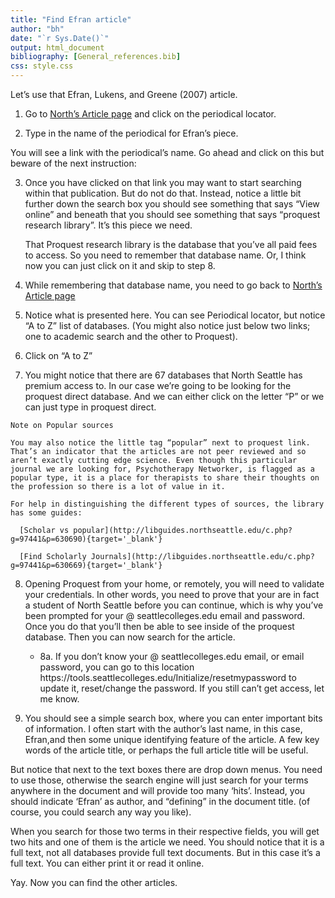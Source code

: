 ```yaml
---
title: "Find Efran article"
author: "bh"
date: "`r Sys.Date()`"
output: html_document
bibliography: [General_references.bib]
css: style.css
---
```



Let’s use that Efran, Lukens, and Greene (2007) article.

1. Go to [North’s Article page](https://libguides.northseattle.edu/welcome/articles){target='_blank'} and click on the periodical locator.

2. Type in the name of the periodical for Efran’s piece.

You will see a link with the periodical’s name. Go ahead and click on this but beware of the next instruction:

3. Once you have clicked on that link you may want to start searching within that publication. But do not do that. Instead, notice a little bit further down the search box you should see something that says “View online” and beneath that you should see something that says “proquest research library”. It’s this piece we need.

   That Proquest research library is the database that you’ve all paid fees to access. So you need to remember that database name. Or, I think now you can just click on it and skip to step 8.

4. While remembering that database name, you need to go back to [North’s Article page](https://libguides.northseattle.edu/welcome/articles){target='_blank'}

5. Notice what is presented here. You can see Periodical locator, but notice “A to Z” list of databases. (You might also notice just below two links; one to academic search and the other to Proquest).

6. Click on “A to Z”

7. You might notice that there are 67 databases that North Seattle has premium access to. In our case we’re going to be looking for the proquest direct database. And we can either click on the letter “P” or we can just type in proquest direct.

```block

Note on Popular sources

You may also notice the little tag “popular” next to proquest link. That’s an indicator that the articles are not peer reviewed and so aren’t exactly cutting edge science. Even though this particular journal we are looking for, Psychotherapy Networker, is flagged as a popular type, it is a place for therapists to share their thoughts on the profession so there is a lot of value in it.

For help in distinguishing the different types of sources, the library has some guides:

  [Scholar vs popular](http://libguides.northseattle.edu/c.php?g=97441&p=630690){target='_blank'}

  [Find Scholarly Journals](http://libguides.northseattle.edu/c.php?g=97441&p=630669){target='_blank'}
```

8. Opening Proquest from your home, or remotely, you will need to validate your credentials. In other words, you need to prove that your are in fact a student of North Seattle before you can continue, which is why you’ve been prompted for your @ seattlecolleges.edu email and password. Once you do that you’ll then be able to see inside of the proquest database. Then you can now search for the article.

    * 8a. If you don’t know your @ seattlecolleges.edu email, or email password, you can go to this location https://tools.seattlecolleges.edu/Initialize/resetmypassword to update it, reset/change the password. If you still can’t get access, let me know.

9. You should see a simple search box, where you can enter important bits of information. I often start with the author’s last name, in this case, Efran,and then some unique identifying feature of the article. A few key words of the article title, or perhaps the full article title will be useful.

But notice that next to the text boxes there are drop down menus. You need to use those, otherwise the search engine will just search for your terms anywhere in the document and will provide too many ‘hits’. Instead, you should indicate ‘Efran’ as author, and “defining” in the document title. (of course, you could search any way you like).

When you search for those two terms in their respective fields, you will get two hits and one of them is the article we need. You should notice that it is a full text, not all databases provide full text documents. But in this case it’s a full text. You can either print it or read it online.

Yay. Now you can find the other articles.